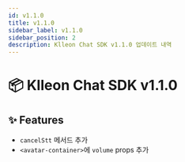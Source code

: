 ```yaml
---
id: v1.1.0
title: v1.1.0
sidebar_label: v1.1.0
sidebar_position: 2
description: Klleon Chat SDK v1.1.0 업데이트 내역
---
```


# 📦 Klleon Chat SDK v1.1.0

## ✨ Features

- `cancelStt` 메서드 추가
- `<avatar-container>`에 `volume` props 추가
